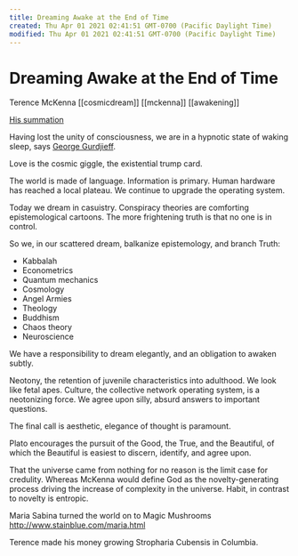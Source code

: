 ```yaml
---
title: Dreaming Awake at the End of Time
created: Thu Apr 01 2021 02:41:51 GMT-0700 (Pacific Daylight Time)
modified: Thu Apr 01 2021 02:41:51 GMT-0700 (Pacific Daylight Time)
---
```

# Dreaming Awake at the End of Time
Terence McKenna
[[cosmicdream]] [[mckenna]] [[awakening]]

[His summation](https://youtu.be/KboPUQ0xCDs?t=2816)

Having lost the unity of consciousness, we are in a hypnotic state of waking sleep, says [George Gurdjieff](https://www.wikiwand.com/en/George_Gurdjieff).

Love is the cosmic giggle, the existential trump card.

The world is made of language.
Information is primary.
Human hardware has reached a local plateau.
We continue to upgrade the operating system.

Today we dream in casuistry.
Conspiracy theories are comforting epistemological cartoons.
The more frightening truth is that no one is in control.

So we, in our scattered dream,
balkanize epistemology, and branch Truth:
- Kabbalah
- Econometrics
- Quantum mechanics
- Cosmology
- Angel Armies
- Theology
- Buddhism
- Chaos theory
- Neuroscience

We have a responsibility to dream elegantly, and an obligation to awaken subtly.

Neotony, the retention of juvenile characteristics into adulthood. We look like fetal apes. Culture, the collective network operating system, is a neotonizing force. We agree upon silly, absurd answers to important questions.

The final call is aesthetic, elegance of thought is paramount.

Plato encourages the pursuit of the Good, the True, and the Beautiful, of which the Beautiful is easiest to discern, identify, and agree upon.

That the universe came from nothing for no reason is the limit case for credulity. Whereas McKenna would define God as the novelty-generating process driving the increase of complexity in the universe. Habit, in contrast to novelty is entropic.

Maria Sabina turned the world on to Magic Mushrooms
http://www.stainblue.com/maria.html

Terence made his money growing Stropharia Cubensis in Columbia.